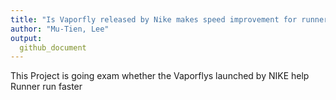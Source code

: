 ```yaml
---
title: "Is Vaporfly released by Nike makes speed improvement for runners?"
author: "Mu-Tien, Lee"
output: 
  github_document
---
```


This Project is going exam whether the Vaporflys launched by NIKE help Runner run faster